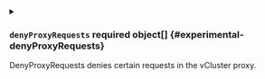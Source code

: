 
<details className="config-field" data-expandable="true">
<summary>

### `denyProxyRequests` <span className="config-field-required" data-required="false">required</span> <span className="config-field-type">object[]</span> <span className="config-field-default"></span> <span className="config-field-enum"></span> {#experimental-denyProxyRequests}

DenyProxyRequests denies certain requests in the vCluster proxy.

</summary>




<details className="config-field" data-expandable="false" open>
<summary>

#### `name` <span className="config-field-required" data-required="false">required</span> <span className="config-field-type">string</span> <span className="config-field-default"></span> <span className="config-field-enum"></span> {#experimental-denyProxyRequests-name}

The name of the check.

</summary>



</details>



<details className="config-field" data-expandable="false" open>
<summary>

#### `namespaces` <span className="config-field-required" data-required="false">required</span> <span className="config-field-type">string[]</span> <span className="config-field-default"></span> <span className="config-field-enum"></span> {#experimental-denyProxyRequests-namespaces}

Namespace describe a list of namespaces that will be affected by the check.
An empty list means that all namespaces will be affected.
In case of ClusterScoped rules, only the Namespace resource is affected.

</summary>



</details>



<details className="config-field" data-expandable="true">
<summary>

#### `rules` <span className="config-field-required" data-required="false">required</span> <span className="config-field-type">object[]</span> <span className="config-field-default"></span> <span className="config-field-enum"></span> {#experimental-denyProxyRequests-rules}

Rules describes on which verbs and on what resources/subresources the webhook is enforced.
The webhook is enforced if it matches any Rule.
The version of the request must match the rule version exactly. Equivalent matching is not supported.

</summary>




<details className="config-field" data-expandable="false" open>
<summary>

##### `apiGroups` <span className="config-field-required" data-required="false">required</span> <span className="config-field-type">string[]</span> <span className="config-field-default"></span> <span className="config-field-enum"></span> {#experimental-denyProxyRequests-rules-apiGroups}

APIGroups is the API groups the resources belong to. '*' is all groups.

</summary>



</details>



<details className="config-field" data-expandable="false" open>
<summary>

##### `apiVersions` <span className="config-field-required" data-required="false">required</span> <span className="config-field-type">string[]</span> <span className="config-field-default"></span> <span className="config-field-enum"></span> {#experimental-denyProxyRequests-rules-apiVersions}

APIVersions is the API versions the resources belong to. '*' is all versions.

</summary>



</details>



<details className="config-field" data-expandable="false" open>
<summary>

##### `resources` <span className="config-field-required" data-required="false">required</span> <span className="config-field-type">string[]</span> <span className="config-field-default"></span> <span className="config-field-enum"></span> {#experimental-denyProxyRequests-rules-resources}

Resources is a list of resources this rule applies to.

</summary>



</details>



<details className="config-field" data-expandable="false" open>
<summary>

##### `scope` <span className="config-field-required" data-required="false">required</span> <span className="config-field-type">string</span> <span className="config-field-default"></span> <span className="config-field-enum"></span> {#experimental-denyProxyRequests-rules-scope}

Scope specifies the scope of this rule.

</summary>



</details>



<details className="config-field" data-expandable="false" open>
<summary>

##### `operations` <span className="config-field-required" data-required="false">required</span> <span className="config-field-type">string[]</span> <span className="config-field-default"></span> <span className="config-field-enum"></span> {#experimental-denyProxyRequests-rules-operations}

Verb is the kube verb associated with the request for API requests, not the http verb. This includes things like list and watch.
For non-resource requests, this is the lowercase http verb.
If '*' is present, the length of the slice must be one.

</summary>



</details>


</details>



<details className="config-field" data-expandable="false" open>
<summary>

#### `excludedUsers` <span className="config-field-required" data-required="false">required</span> <span className="config-field-type">string[]</span> <span className="config-field-default"></span> <span className="config-field-enum"></span> {#experimental-denyProxyRequests-excludedUsers}

ExcludedUsers describe a list of users for which the checks will be skipped.
Impersonation attempts on these users will still be subjected to the checks.

</summary>



</details>


</details>
